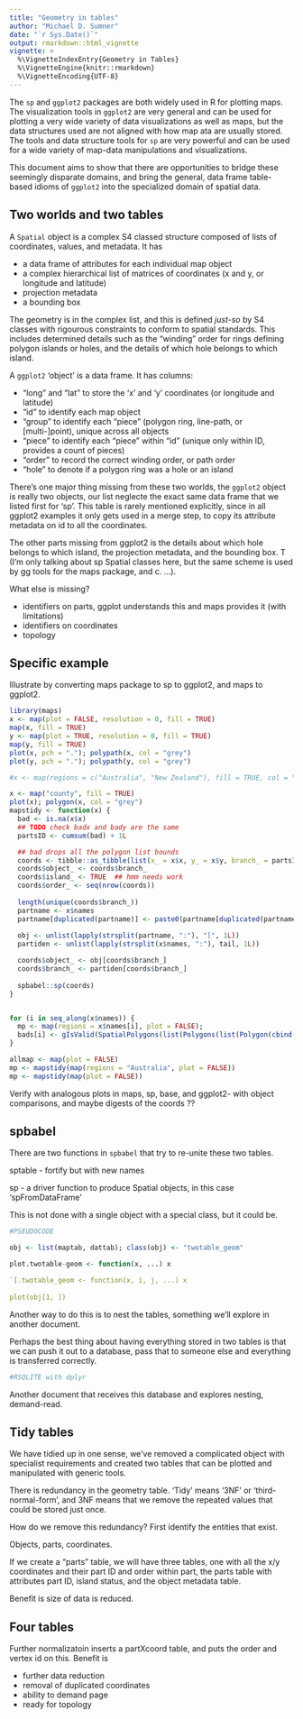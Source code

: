 ```yaml
---
title: "Geometry in tables"
author: "Michael D. Sumner"
date: "`r Sys.Date()`"
output: rmarkdown::html_vignette
vignette: >
  %\VignetteIndexEntry{Geometry in Tables}
  %\VignetteEngine{knitr::rmarkdown}
  %\VignetteEncoding{UTF-8}
---
```


The `sp` and `ggplot2` packages are both widely used in R for plotting maps. The visualization tools in `ggplot2` are very general and can be used for plotting a very wide variety of data visualizations as well as maps, but the data structures used are not aligned with how map ata are usually stored. The tools and data structure tools for `sp` are very powerful and can be used for a wide variety of map-data manipulations and visualizations. 

This document aims to show that there are opportunities to bridge these seemingly disparate domains, and bring the general, data frame table-based idioms of `ggplot2` into the specialized domain of spatial data. 

## Two worlds and two tables 

A `Spatial` object is a complex S4 classed structure composed of lists of coordinates, values, and metadata. It has

* a data frame of attributes for each individual map object
* a complex hierarchical list of matrices of coordinates (x and y, or longitude and latitude)
* projection metadata
* a bounding box

The geometry is in the complex list, and this is defined *just-so* by S4 classes with rigourous constraints to conform to spatial standards. This includes determined details such as the "winding" order for rings defining polygon islands or holes, and the details of which hole belongs to which island. 

A `ggplot2` 'object' is a data frame. It has columns: 

* "long" and "lat" to store the 'x' and 'y' coordinates (or longitude and latitude)
* "id" to identify each map object
* "group" to identify each "piece" (polygon ring, line-path, or [multi-]point), unique across all objects
* "piece" to identify each "piece" within "id" (unique only within ID, provides a count of pieces)
* "order" to record the correct winding order, or path order 
* "hole" to denote if a polygon ring was a hole or an island

There's one major thing missing from these two worlds, the `ggplot2` object is really two objects, our list neglecte the exact same data frame that we listed first for 'sp'. This table is rarely mentioned explicitly, since in all ggplot2 examples it only gets used in a merge step, to copy its attribute metadata on id to all the coordinates. 

The other parts missing from ggplot2 is the details about which hole belongs to which island, the projection metadata, and the bounding box. T
(I'm only talking about sp Spatial classes here, but the same scheme is used by gg tools for the maps package, and c. ...).

What else is missing? 

- identifiers on parts, ggplot understands this and maps provides it (with limitations)
- identifiers on coordinates 
- topology

## Specific example

Illustrate by converting maps package to sp to ggplot2, and maps to ggplot2. 

```r
library(maps)
x <- map(plot = FALSE, resolution = 0, fill = TRUE)
map(x, fill = TRUE)
y <- map(plot = TRUE, resolution = 0, fill = TRUE)
map(y, fill = TRUE)
plot(x, pch = "."); polypath(x, col = "grey")
plot(y, pch = "."); polypath(y, col = "grey")

#x <- map(regions = c("Australia", "New Zealand"), fill = TRUE, col = "grey", border = "red")

x <- map("county", fill = TRUE)
plot(x); polygon(x, col = "grey")
mapstidy <- function(x) {
  bad <- is.na(x$x)
  ## TODO check badx and bady are the same
  partsID <- cumsum(bad) + 1L

  ## bad drops all the polygon list bounds
  coords <- tibble::as_tibble(list(x_ = x$x, y_ = x$y, branch_ = partsID))[!bad, ]
  coords$object_ <- coords$branch_ 
  coords$island_ <- TRUE  ## hmm needs work
  coords$order_ <- seq(nrow(coords))
 
  length(unique(coords$branch_))
  partname <- x$names
  partname[duplicated(partname)] <- paste0(partname[duplicated(partname)], ":1")
  
  obj <- unlist(lapply(strsplit(partname, ":"), "[", 1L))
  partiden <- unlist(lapply(strsplit(x$names, ":"), tail, 1L))

  coords$object_ <- obj[coords$branch_]
  coords$branch_ <- partiden[coords$branch_]
  
  spbabel::sp(coords)         
}


for (i in seq_along(x$names)) {
  mp <- map(regions = x$names[i], plot = FALSE); 
  bads[i] <- gIsValid(SpatialPolygons(list(Polygons(list(Polygon(cbind(mp$x, mp$y))), "1"))))
}

allmap <- map(plot = FALSE)
mp <- mapstidy(map(regions = "Australia", plot = FALSE))
mp <- mapstidy(map(plot = FALSE))
```
Verify with analogous plots in maps, sp, base, and ggplot2- with object comparisons, and maybe digests of the coords ??


## spbabel

There are two functions in `spbabel` that try to re-unite these two tables. 

sptable - fortify but with new names

sp - a driver function to produce Spatial objects, in this case 'spFromDataFrame'

This is not done with a single object with a special class, but it could be. 

```r
#PSEUDOCODE

obj <- list(maptab, dattab); class(obj) <- "twotable_geom"

plot.twotable-geom <- function(x, ...) x

`[.twotable_geom <- function(x, i, j, ...) x
  
plot(obj[1, ])

```

Another way to do this is to nest the tables, something we'll explore in another document. 

Perhaps the best thing about having everything stored in two tables is that we can push it out to a database, pass that to someone else and everything is transferred correctly. 

```r
#RSQLITE with dplyr

```
Another document that receives this database and explores nesting, demand-read. 


## Tidy tables

We have tidied up in one sense, we've removed a complicated object with specialist requirements and created two tables that can be plotted and manipulated with generic tools. 

There is redundancy in the geometry table. 'Tidy' means '3NF' or 'third-normal-form', and 3NF means that we remove the repeated values that could be stored just once. 

How do we remove this redundancy? First identify the entities that exist. 

Objects, parts, coordinates. 


If we create a "parts" table, we will have three tables, one with all the x/y coordinates and their part ID and order within part, the parts table with attributes part ID, island status, and the object metadata table. 

Benefit is size of data is reduced. 

## Four tables

Further normalizatoin inserts a partXcoord table, and puts the order and vertex id on this. 
Benefit is 

- further data reduction 
- removal of duplicated coordinates
- ability to demand page
- ready for topology

